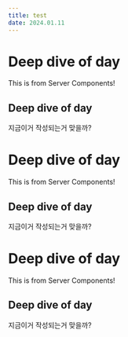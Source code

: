 ```yaml
---
title: test
date: 2024.01.11
---
```

      
      
# Deep dive of day
This is from Server Components!

## Deep dive of day


지금이거 작성되는거 맞을까?
# Deep dive of day
This is from Server Components!

## Deep dive of day


지금이거 작성되는거 맞을까?
# Deep dive of day
This is from Server Components!

## Deep dive of day


지금이거 작성되는거 맞을까?